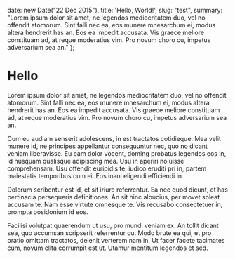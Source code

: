 
  date: new Date("22 Dec 2015"),
  title: 'Hello, World!',
  slug: "test",
  summary: "Lorem ipsum dolor sit amet, ne legendos mediocritatem duo, vel no offendit atomorum. Sint falli nec ea, eos munere mnesarchum ei, modus altera hendrerit has an. Eos ea impedit accusata. Vis graece meliore constituam ad, at reque moderatius vim. Pro novum choro cu, impetus adversarium sea an."
};

Hello
=====

Lorem ipsum dolor sit amet, ne legendos mediocritatem duo, vel no offendit atomorum. Sint falli nec ea, eos munere mnesarchum ei, modus altera hendrerit has an. Eos ea impedit accusata. Vis graece meliore constituam ad, at reque moderatius vim. Pro novum choro cu, impetus adversarium sea an.

Cum eu audiam senserit adolescens, in est tractatos cotidieque. Mea velit munere id, ne principes appellantur consequuntur nec, quo no dicant veniam liberavisse. Eu eam dolor vocent, doming probatus legendos eos in, id nusquam qualisque adipiscing mea. Usu in aperiri noluisse comprehensam. Usu offendit euripidis te, iudico eruditi pri in, partem maiestatis temporibus cum ei. Eos inani eligendi efficiendi in.

Dolorum scribentur est id, et sit iriure referrentur. Ea nec quod dicunt, et has pertinacia persequeris definitiones. An sit hinc albucius, per movet soleat accusam te. Nam esse virtute omnesque te. Vis recusabo consectetuer in, prompta posidonium id eos.

Facilisi volutpat quaerendum ut usu, pro mundi veniam ex. An tollit dicant sea, quo accumsan scripserit referrentur cu. Modo brute ea qui, et pro oratio omittam tractatos, delenit verterem nam in. Ut facer facete tacimates cum, novum clita corrumpit est ut. Utamur mentitum legendos et sed.

